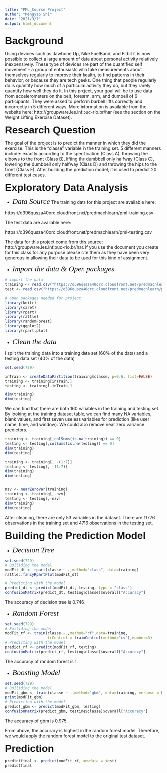 ```yaml
---
title: "PML_Course Project"
author: "Mengyao Shi"
date: "2021/3/7"
output: html_document
---
```



<font face="Arial" size=6>**Background**</font>
  
Using devices such as Jawbone Up, Nike FuelBand, and Fitbit it is now possible to collect a large amount of data about personal activity relatively inexpensively. These type of devices are part of the quantified self movement – a group of enthusiasts who take measurements about themselves regularly to improve their health, to find patterns in their behavior, or because they are tech geeks. One thing that people regularly do is quantify how much of a particular activity they do, but they rarely quantify how well they do it. In this project, your goal will be to use data from accelerometers on the belt, forearm, arm, and dumbell of 6 participants. They were asked to perform barbell lifts correctly and incorrectly in 5 different ways. More information is available from the website here: http://groupware.les.inf.puc-rio.br/har (see the section on the Weight Lifting Exercise Dataset). 


<font face="Arial" size=6>**Research Question**</font>

The goal of the project is to predict the manner in which they did the exercise. This is the "classe" variable in the training set. 5 different manners include: exactly according to the specification (Class A), throwing the elbows to the front (Class B), lifting the dumbbell only halfway (Class C), lowering the dumbbell only halfway (Class D) and throwing the hips to the front (Class E). After building the prediction model, it is used to predict 20 different test cases. 

<font face="Arial" size=6>**Exploratory Data Analysis**</font>

* <font face="Times New Roman" size=5>*Data Source*</font>
The training data for this project are available here: 

https://d396qusza40orc.cloudfront.net/predmachlearn/pml-training.csv

The test data are available here:

https://d396qusza40orc.cloudfront.net/predmachlearn/pml-testing.csv

The data for this project come from this source: http://groupware.les.inf.puc-rio.br/har. If you use the document you create for this class for any purpose please cite them as they have been very generous in allowing their data to be used for this kind of assignment. 

* <font face="Times New Roman" size=5>*Import the data & Open packages*</font>
```r
# import the data
training <- read.csv("https://d396qusza40orc.cloudfront.net/predmachlearn/pml-training.csv")
test <- read.csv("https://d396qusza40orc.cloudfront.net/predmachlearn/pml-testing.csv")

# open packages needed for project
library(knitr)
library(caret)
library(rpart)
library(rattle)
library(randomForest)
library(ggplot2)
library(rpart.plot)
```

* <font face="Times New Roman" size=5>*Clean the data*</font>

I split the training data into a training data set (60% of the data) and a testing data set (40% of the data)

```r
set.seed(729)

inTrain <- createDataPartition(training$classe, p=0.6, list=FALSE)
training <- training[inTrain,]
testing <- training[-inTrain,]

dim(training)
dim(testing)
```

We can find that there are both 160 variables in the training and testing set. By looking at the training dataset table, we can find many NA variables, blank values, and first seven useless variables for prediction (like user name, time, and window). We could also remove near zero variance predictors.

```r
training <- training[,colSums(is.na(training)) == 0]
testing <- testing[,colSums(is.na(testing)) == 0]
dim(training)
dim(testing)

training <- training[, -(1:7)]
testing <- testing[, -(1:7)]
dim(training)
dim(testing)


nzv <- nearZeroVar(training)
training <- training[,-nzv]
testing <- testing[,-nzv]
dim(training)
dim(testing)
```

After cleaning, there are only 53 variables in the dataset. There are 11776 observations in the training set and 4716 observations in the testing set.

<font face="Arial" size=6>**Building the Prediction Model**</font>

* <font face="Times New Roman" size=5>*Decision Tree*</font>

```r
set.seed(729)
# Builiding the model
modFit_dt <- rpart(classe ~ .,method="class", data=training)
rattle::fancyRpartPlot(modFit_dt)

# Predicting with the model
predict_dt <- predict(modFit_dt, testing, type = "class")
confusionMatrix(predict_dt, testing$classe)$overall["Accuracy"]
```

The accuracy of decision tree is 0.746.

* <font face="Times New Roman" size=5>*Random Forest*</font>

```r
set.seed(729)
# Builiding the model
modFit_rf <- train(classe ~.,method="rf",data=training,
                   trControl = trainControl(method="cv"),number=3)
# Predicting with the model
predict_rf <- predict(modFit_rf, testing)
confusionMatrix(predict_rf, testing$classe)$overall["Accuracy"]
```

The accuracy of random forest is 1.

* <font face="Times New Roman" size=5>*Boosting Model*</font>

```r
set.seed(729)
# Builiding the model
modFit_gbm <- train(classe ~ .,method="gbm", data=training, verbose = FALSE)
print(modFit_gbm)
# Predicting with the model
predict_gbm <- predict(modFit_gbm, testing)
confusionMatrix(predict_gbm, testing$classe)$overall["Accuracy"]
```

The accuracy of gbm is 0.975.

From above, the accurary is highest in the random forest model. Therefore, we would apply the random forest model to the original test dataset. 

<font face="Arial" size=6>**Prediction**</font>

```r
predictfinal <- predict(modFit_rf, newdata = test)
predictfinal
```










